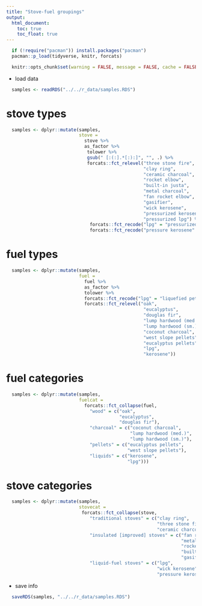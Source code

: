 ```yaml
---
title: "Stove-fuel groupings"
output:
  html_document:
    toc: true
    toc_float: true
---
```


```r
  if (!require("pacman")) install.packages("pacman")
  pacman::p_load(tidyverse, knitr, forcats)
```

```r
  knitr::opts_chunk$set(warning = FALSE, message = FALSE, cache = FALSE)
```

* load data

```r
  samples <- readRDS("../../r_data/samples.RDS")
```

# stove types

```r
  samples <- dplyr::mutate(samples,
                           stove =
                             stove %>%
                             as_factor %>%
                              tolower %>%
                              gsub(" [:(:].*[:):]", "", .) %>%
                              forcats::fct_relevel("three stone fire",
                                                   "clay ring",
                                                   "ceramic charcoal",
                                                   "rocket elbow",
                                                   "built-in justa",
                                                   "metal charcoal",
                                                   "fan rocket elbow",
                                                   "gasifier",
                                                   "wick kerosene",
                                                   "pressurized kerosene",
                                                   "pressurized lpg") %>%
                               forcats::fct_recode("lpg" = "pressurized lpg") %>%
                               forcats::fct_recode("pressure kerosene" = "pressurized kerosene"))
```

# fuel types

```r
  samples <- dplyr::mutate(samples,
                           fuel = 
                             fuel %>%
                             as_factor %>%
                             tolower %>%
                             forcats::fct_recode("lpg" = "liquefied petroleum gas") %>%
                             forcats::fct_relevel("oak",
                                                   "eucalyptus",
                                                   "douglas fir",
                                                   "lump hardwood (med.)",
                                                   "lump hardwood (sm.)",
                                                   "coconut charcoal",
                                                   "west slope pellets",
                                                   "eucalyptus pellets",
                                                   "lpg",
                                                   "kerosene"))
```

# fuel categories

```r
  samples <- dplyr::mutate(samples,
                           fuelcat =
                             forcats::fct_collapse(fuel,
                               "wood" = c("oak",
                                          "eucalyptus",
                                          "douglas fir"),
                               "charcoal" = c("coconut charcoal",
                                              "lump hardwood (med.)", 
                                              "lump hardwood (sm.)"),
                               "pellets" = c("eucalyptus pellets",
                                             "west slope pellets"),
                               "liquids" = c("kerosene",
                                             "lpg")))
```

# stove categories

```r
  samples <- dplyr::mutate(samples,
                           stovecat =
                            forcats::fct_collapse(stove,
                               "traditional stoves" = c("clay ring",
                                                        "three stone fire",
                                                        "ceramic charcoal"),
                               "insulated [improved] stoves" = c("fan rocket elbow",
                                                                 "metal charcoal",
                                                                 "rocket elbow",
                                                                 "built-in justa",
                                                                 "gasifier"),
                               "liquid-fuel stoves" = c("lpg",
                                                        "wick kerosene",
                                                        "pressure kerosene")))
```

* save info

```r
  saveRDS(samples, "../../r_data/samples.RDS")
```
